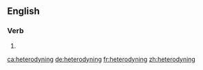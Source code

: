 ==English==

===Verb===
{{head|en|present participle}}

# {{present participle of|heterodyne|lang=en|nocat=1}}

[[ca:heterodyning]]
[[de:heterodyning]]
[[fr:heterodyning]]
[[zh:heterodyning]]